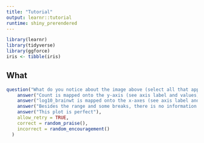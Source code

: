 ```yaml
---
title: "Tutorial"
output: learnr::tutorial
runtime: shiny_prerendered
---
```


```r
library(learnr)
library(tidyverse)
library(ggforce)
iris <- tibble(iris)
```

## What


```r
question("What do you notice about the image above (select all that apply)",
    answer("Count is mapped onto the y-axis (see axis label and values)"),
    answer("log10_brainwt is mapped onto the x-axes (see axis label and values)", correct = TRUE),
    answer("Besides the range and some breaks, there is no information about mamallian body wieght", correct = TRUE), 
    answer("This plot is perfect"),
    allow_retry = TRUE,
    correct = random_praise(),
    incorrect = random_encouragement()
  )
```
